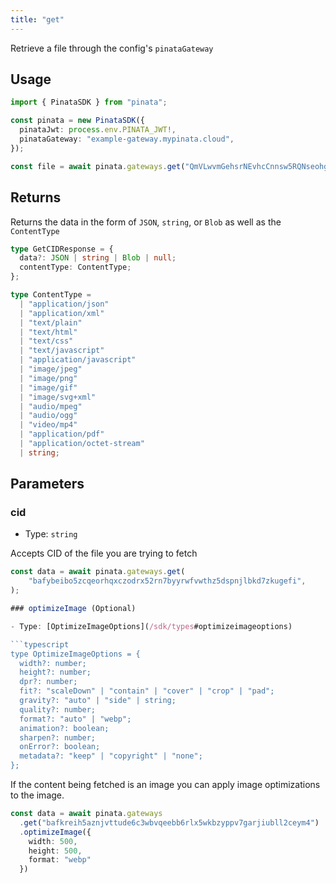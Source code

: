 ```yaml
---
title: "get"
---
```


Retrieve a file through the config's `pinataGateway`

## Usage

```typescript
import { PinataSDK } from "pinata";

const pinata = new PinataSDK({
  pinataJwt: process.env.PINATA_JWT!,
  pinataGateway: "example-gateway.mypinata.cloud",
});

const file = await pinata.gateways.get("QmVLwvmGehsrNEvhcCnnsw5RQNseohgEkFNN1848zNzdng")
```

## Returns

Returns the data in the form of `JSON`, `string`, or `Blob` as well as the `ContentType`

```typescript
type GetCIDResponse = {
  data?: JSON | string | Blob | null;
  contentType: ContentType;
};

type ContentType =
  | "application/json"
  | "application/xml"
  | "text/plain"
  | "text/html"
  | "text/css"
  | "text/javascript"
  | "application/javascript"
  | "image/jpeg"
  | "image/png"
  | "image/gif"
  | "image/svg+xml"
  | "audio/mpeg"
  | "audio/ogg"
  | "video/mp4"
  | "application/pdf"
  | "application/octet-stream"
  | string;
```

## Parameters

### cid

- Type: `string`

Accepts CID of the file you are trying to fetch

```typescript
const data = await pinata.gateways.get(
	"bafybeibo5zcqeorhqxczodrx52rn7byyrwfvwthz5dspnjlbkd7zkugefi",
);

### optimizeImage (Optional)

- Type: [OptimizeImageOptions](/sdk/types#optimizeimageoptions)

```typescript
type OptimizeImageOptions = {
  width?: number;
  height?: number;
  dpr?: number;
  fit?: "scaleDown" | "contain" | "cover" | "crop" | "pad";
  gravity?: "auto" | "side" | string;
  quality?: number;
  format?: "auto" | "webp";
  animation?: boolean;
  sharpen?: number;
  onError?: boolean;
  metadata?: "keep" | "copyright" | "none";
};
```

If the content being fetched is an image you can apply image optimizations to the image.

```typescript
const data = await pinata.gateways
  .get("bafkreih5aznjvttude6c3wbvqeebb6rlx5wkbzyppv7garjiubll2ceym4")
  .optimizeImage({
    width: 500,
    height: 500,
    format: "webp"
  })
```
